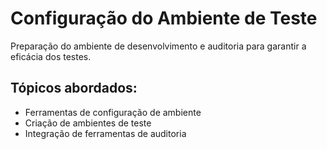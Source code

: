 # Configuração do Ambiente de Teste

Preparação do ambiente de desenvolvimento e auditoria para garantir a eficácia dos testes.

## Tópicos abordados:

- Ferramentas de configuração de ambiente
- Criação de ambientes de teste
- Integração de ferramentas de auditoria

